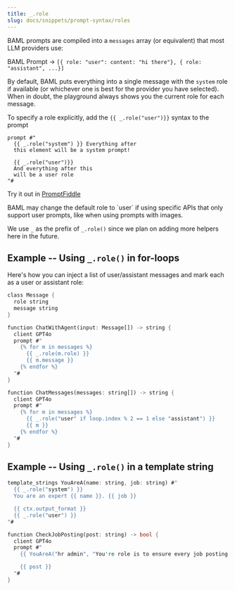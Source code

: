 ```yaml
---
title: _.role
slug: docs/snippets/prompt-syntax/roles
---
```



BAML prompts are compiled into a `messages` array (or equivalent) that most LLM providers use:

BAML Prompt -> `[{ role: "user": content: "hi there"}, { role: "assistant", ...}]`

By default, BAML puts everything into a single message with the `system` role if available (or whichever one is best for the provider you have selected). 
When in doubt, the playground always shows you the current role for each message.

To specify a role explicitly, add the `{{ _.role("user")}}` syntax to the prompt
```jinja2
prompt #"
  {{ _.role("system") }} Everything after
  this element will be a system prompt!

  {{ _.role("user")}} 
  And everything after this
  will be a user role
"#
```
Try it out in [PromptFiddle](https://www.promptfiddle.com)

<Note>
  BAML may change the default role to `user` if using specific APIs that only support user prompts, like when using prompts with images.
</Note>

We use `_` as the prefix of `_.role()` since we plan on adding more helpers here in the future.

## Example -- Using `_.role()` in for-loops

Here's how you can inject a list of user/assistant messages and mark each as a user or assistant role:

```rust BAML
class Message {
  role string
  message string
}

function ChatWithAgent(input: Message[]) -> string {
  client GPT4o
  prompt #"
    {% for m in messages %}
      {{ _.role(m.role) }}
      {{ m.message }}
    {% endfor %}
  "#
}
```

```rust BAML
function ChatMessages(messages: string[]) -> string {
  client GPT4o
  prompt #"
    {% for m in messages %}
      {{ _.role("user" if loop.index % 2 == 1 else "assistant") }}
      {{ m }}
    {% endfor %}
  "#
}
```

## Example -- Using `_.role()` in a template string

```rust BAML
template_strings YouAreA(name: string, job: string) #"
  {{ _.role("system") }} 
  You are an expert {{ name }}. {{ job }}

  {{ ctx.output_format }}
  {{ _.role("user") }}
"#

function CheckJobPosting(post: string) -> bool {
  client GPT4o
  prompt #"
    {{ YouAreA("hr admin", "You're role is to ensure every job posting is bias free.") }}

    {{ post }}
  "#
}
```
